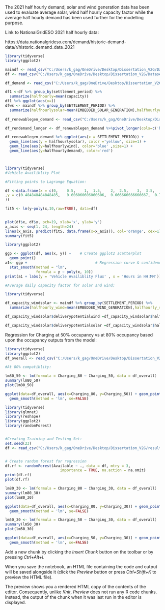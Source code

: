 
The 2021 half hourly demand, solar and wind generation data has been used to evaluate average solar, wind half hourly capacity factor while the average half hourly demand has been used further for the modelling purpose.

Link to NationalGridESO 2021 half hourly data:  

https://data.nationalgrideso.com/demand/historic-demand-data/r/historic_demand_data_2021



```{r}
library(tidyverse)
library(ggplot2)

maindf <- read_csv("C:/Users/k_gag/OneDrive/Desktop/Dissertation_V2G/Datasets/demanddata_2021.csv")
df <- read_csv("C:/Users/k_gag/OneDrive/Desktop/Dissertation_V2G/Datasets/powersettlement.csv")

df_demand <- read_csv("C:/Users/k_gag/OneDrive/Desktop/Dissertation_V2G/Datasets/halfhourlyavg.csv")

df1 <-df %>% group_by(settlement_period) %>% 
  summarize(halfhourly=mean(capacity))
df1 %>% ggplot(aes(x=))
dfws <- maindf %>% group_by(SETTLEMENT_PERIOD) %>% 
  summarize(halfhourlysolar=mean(EMBEDDED_SOLAR_GENERATION),halfhourlywind=mean(EMBEDDED_WIND_GENERATION),demand=mean(ENGLAND_WALES_DEMAND))
  
df_renewablegen_demand <- read_csv("C:/Users/k_gag/OneDrive/Desktop/Dissertation_V2G/Datasets/halfhourlysolarwind.csv")


```





```{r}


df_rendemand_longer <- df_renewablegen_demand %>%pivot_longer(cols=c('halfhourlysolar','halfhourlywind','halfhourlydemand'), names_to='source', values_to='value')

df_renewablegen_demand %>% ggplot(aes(x = SETTLEMENT_PERIOD)) + 
  geom_line(aes(y = halfhourlysolar), color ='yellow', size=1) +
  geom_line(aes(y=halfhourlywind), color='blue' ,size=1) +
  geom_line(aes(y=halfhourlydemand), color='red')




```







```{r}
library(tidyverse)
#Vehicle Availiblity Plot

#Fitting points to Lagrange Equation:

df <-data.frame(x = c(0,	0.5,	1,	1.5,	2,	2.5,	3,	3.5,	4,	4.5,	5,	5.5,	6,	6.5,	7,	7.5,	8,	8.5,	9,	9.5,	10,	10.5,	11,	11.5,	12,	12.5,	13,	13.5,	14,	14.5,	15,	15.5,	16,	16.5,	17,	17.5,	18,	18.5,	19,	19.5,	20,	20.5,	21,	21.5,	22,	22.5,	23,	23.5)
,y = c(0.484848484848485,	0.606060606060606,	0.666666666666667,	0.787878787878788,	0.848484848484849,	0.878787878787879,	0.939393939393939,	0.954545454545455,	1,	0.787878787878788,	0.606060606060606,	0.303030303030303,	0.0606060606060606,	0.121212121212121,	0.151515151515152,	0.272727272727273,	0.303030303030303,	0.196969696969697,	0.166666666666667,	0.327272727272727,	0.212121212121212,	0.0909090909090909,	0,	0.0909090909090909,	0.181818181818182,	0.212121212121212,	0.196969696969697,	0.16969696969697,	0.145454545454545,	0.133333333333333,	0.121212121212121,	0.109090909090909,	0.096969696969697,	0.0848484848484848,	0,	0.0757575757575758,	0.181818181818182,	0.303030303030303,	0.424242424242424,	0.378787878787879,	0.351515151515152,	0.227878787878788,	0.181818181818182,	0.16969696969697,	0.145454545454545,	0.109090909090909,	0.0848484848484848,	0.0606060606060606
))

fit5 <- lm(y~poly(x,10,raw=TRUE), data=df)

            
plot(df$x, df$y, pch=19, xlab='x', ylab='y')
x_axis <- seq(1, 24, length=24)
lines(x_axis, predict(fit5, data.frame(x=x_axis)), col='orange', cex=1)
summary(fit5)

```




```{r}
library(ggplot2)

ggp <- ggplot(df, aes(x, y)) +    # Create ggplot2 scatterplot
  geom_point()
a1<- ggp +                               # Regression curve & confidence band
  stat_smooth(method = "lm",
              formula = y ~ poly(x, 10))
print(a1 + labs(y = 'Vehicle Availiblity Flux' , x = 'Hours in HH:MM'))

```




```{r}
#Average daily capacity factor for solar and wind:

library(tidyverse)

df_capacity_windsolar <- maindf %>% group_by(SETTLEMENT_PERIOD) %>% 
  summarize(halfhourly_wind=mean(EMBEDDED_WIND_GENERATION),halfhourly_solar=mean(EMBEDDED_SOLAR_GENERATION),capacity_wind=mean(EMBEDDED_WIND_CAPACITY),capacity_solar=mean(EMBEDDED_SOLAR_CAPACITY))

df_capacity_windsolar$deliverypotentialwind =df_capacity_windsolar$halfhourly_wind/df_capacity_windsolar$capacity_wind

df_capacity_windsolar$deliverypotentialsolar =df_capacity_windsolar$halfhourly_solar/df_capacity_windsolar$capacity_solar

```



Regression for Charging at 50% occupancy vs at 80% occupancy based upon the occupancy outputs from the model:
```{r}

library(tidyverse)
library(ggplot2)
df_overall <- read_csv("C:/Users/k_gag/OneDrive/Desktop/Dissertation_V2G/results/overall.csv")

#At 80% compatiblity:

lm80_50 <- lm(formula = Charging_80 ~ Charging_50, data = df_overall)
summary(lm80_50)
plot(lm80_50)

ggplot(data=df_overall, aes(x=Charging_80, y=Charging_50)) + geom_point(color='red') + 
  geom_smooth(method = 'lm', se=FALSE) 

```
```{r}
library(tidyverse)
library(glmnet)  
library(reshape)
library(ggplot2)
library(randomForest)


#Creating Training and Testing Set:
set.seed(23)
df <- read_csv("C:/Users/k_gag/OneDrive/Desktop/Dissertation_V2G/results/30_V2G/30_all.csv")


# Create random forest for regression
df.rf <- randomForest(Available ~ ., data = df, mtry = 3,
                         importance = TRUE, na.action = na.omit)
print(df.rf)
plot(df.rf)


```


```{r}

lm80_30 <- lm(formula = Charging_80 ~ Charging_30, data = df_overall)
summary(lm80_30)
plot(lm80_30)

ggplot(data=df_overall, aes(x=Charging_80, y=Charging_30)) + geom_point(color='red') + 
  geom_smooth(method = 'lm', se=FALSE) 


```


```{r}

lm50_30 <- lm(formula = Charging_50 ~ Charging_30, data = df_overall)
summary(lm50_30)
plot(lm50_30)

ggplot(data=df_overall, aes(x=Charging_50, y=Charging_30)) + geom_point(color='red') + 
  geom_smooth(method = 'lm', se=FALSE) 

```

Add a new chunk by clicking the *Insert Chunk* button on the toolbar or by pressing *Ctrl+Alt+I*.

When you save the notebook, an HTML file containing the code and output will be saved alongside it (click the *Preview* button or press *Ctrl+Shift+K* to preview the HTML file).

The preview shows you a rendered HTML copy of the contents of the editor. Consequently, unlike *Knit*, *Preview* does not run any R code chunks. Instead, the output of the chunk when it was last run in the editor is displayed.
